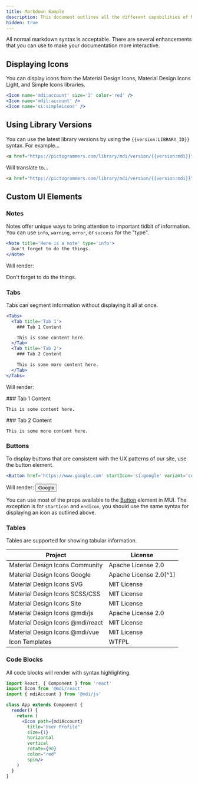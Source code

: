 ```yaml
---
title: Markdown Sample
description: This document outlines all the different capabilities of Markdown we support.
hidden: true
---
```


All normal markdown syntax is acceptable. There are several enhancements that you can use to make your documentation more interactive.

## Displaying Icons

You can display icons from the Material Design Icons, Material Design Icons Light, and Simple Icons libraries.

```jsx
<Icon name='mdi:account' size='2' color='red' />
<Icon name='mdil:account' />
<Icon name='si:simpleicons' />
````

<Icon name='mdi:account' size='2' color='red' />
<Icon name='mdil:account' />
<Icon name='si:simpleicons' />

## Using Library Versions

You can use the latest library versions by using the `{{version:LIBRARY_ID}}` syntax. For example...

```html
<a href="https://pictogrammers.com/library/mdi/version/{{version:mdì}}">MDI</a>
```

Will translate to...

```html
<a href="https://pictogrammers.com/library/mdi/version/{{version:mdi}}">MDI</a>
```

## Custom UI Elements

### Notes

Notes offer unique ways to bring attention to important tidbit of information. You can use `info`, `warning`, `error`, or `success` for the "type".

```jsx
<Note title='Here is a note' type='info'>
  Don't forget to do the things.
</Note>
```

Will render:

<Note title='Here is a note' type='info'>
  Don't forget to do the things.
</Note>

### Tabs

Tabs can segment information without displaying it all at once.

```jsx
<Tabs>
  <Tab title='Tab 1'>
    ### Tab 1 Content

    This is some content here.
  </Tab>
  <Tab title='Tab 2'>
    ### Tab 2 Content

    This is some more content here.
  </Tab>
</Tabs>
```

Will render:

<Tabs>
  <Tab title='Tab 1'>
    ### Tab 1 Content

    This is some content here.
  </Tab>
  <Tab title='Tab 2'>
    ### Tab 2 Content

    This is some more content here.
  </Tab>
</Tabs>

### Buttons

To display buttons that are consistent with the UX patterns of our site, use the button element.

```jsx
<Button href='https://www.google.com' startIcon='si:google' variant='contained'>Google</Button>
```

Will render:
<Button href='https://www.google.com' startIcon='si:google' variant='contained'>Google</Button>

You can use most of the props available to the [Button](https://mui.com/material-ui/api/button/) element in MUI. The exception is for `startIcon` and `endIcon`, you should use the same syntax for displaying an icon as outlined above.

### Tables

Tables are supported for showing tabular information.

| Project                                 | License                   |
|-----------------------------------------|---------------------------|
| Material Design Icons Community         | Apache License 2.0        |
| Material Design Icons Google            | Apache License 2.0[^1]    |
| Material Design Icons SVG               | MIT License               |
| Material Design Icons SCSS/CSS          | MIT License               |
| Material Design Icons Site              | MIT License               |
| Material Design Icons @mdi/js           | Apache License 2.0        |
| Material Design Icons @mdi/react        | MIT License               |
| Material Design Icons @mdi/vue          | MIT License               |
| Icon Templates                          | WTFPL                     |

### Code Blocks

All code blocks will render with syntax highlighting.

```jsx
import React, { Component } from 'react'
import Icon from '@mdi/react'
import { mdiAccount } from '@mdi/js'

class App extends Component {
  render() {
    return (
      <Icon path={mdiAccount}
        title="User Profile"
        size={1}
        horizontal
        vertical
        rotate={90}
        color="red"
        spin/>
    )
  }
} 
```
